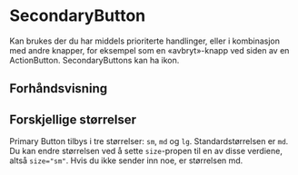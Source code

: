 
<Meta of={SecondaryButtonStories} />

# SecondaryButton

Kan brukes der du har middels prioriterte handlinger, eller i kombinasjon med andre knapper, for eksempel som en «avbryt»-knapp ved siden av en ActionButton.
SecondaryButtons kan ha ikon.

## Forhåndsvisning

<Canvas of={SecondaryButtonStories.Standard} />
<Controls of={SecondaryButtonStories.Standard} />

## Forskjellige størrelser

Primary Button tilbys i tre størrelser: `sm`, `md` og `lg`. Standardstørrelsen er `md`. Du kan endre størrelsen ved å
sette `size`-propen til en av disse verdiene, altså `size="sm"`. Hvis du ikke sender inn noe, er størrelsen md.

<Canvas of={SecondaryButtonStories.DifferentSizes} />
